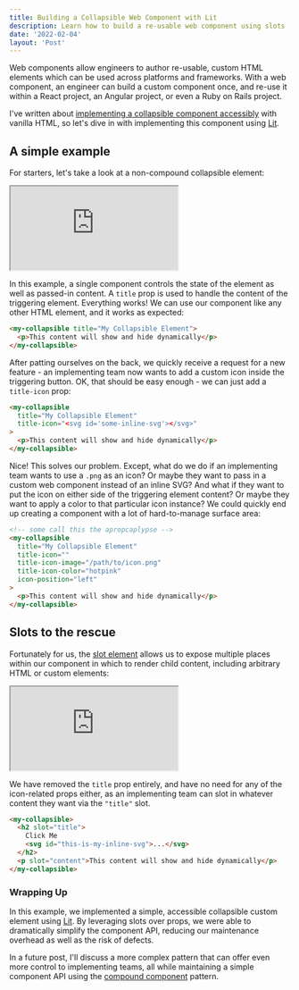 ```yaml
---
title: Building a Collapsible Web Component with Lit
description: Learn how to build a re-usable web component using slots
date: '2022-02-04'
layout: 'Post'
---
```


Web components allow engineers to author re-usable, custom HTML elements which
can be used across platforms and frameworks. With a web component, an engineer
can build a custom component once, and re-use it within a React project, an
Angular project, or even a Ruby on Rails project.

I've written about
[implementing a collapsible component accessibly](/building-an-accessible-collapsible-element)
with vanilla HTML, so let's dive in with implementing this component using
[Lit](https://lit.dev).

## A simple example

For starters, let's take a look at a non-compound collapsible element:

<iframe src="https://stackblitz.com/edit/blogbuilding-a-compound-web-component-with-lit-01?ctl=1&embed=1&file=src/my-collapsible.ts&hideExplorer=1&hideNavigation=1&theme=dark"></iframe>

In this example, a single component controls the state of the element as well as
passed-in content. A `title` prop is used to handle the content of the
triggering element. Everything works! We can use our component like any other
HTML element, and it works as expected:

```html
<my-collapsible title="My Collapsible Element">
  <p>This content will show and hide dynamically</p>
</my-collapsible>
```

After patting ourselves on the back, we quickly receive a request for a new
feature - an implementing team now wants to add a custom icon inside the
triggering button. OK, that should be easy enough - we can just add a
`title-icon` prop:

```html
<my-collapsible
  title="My Collapsible Element"
  title-icon="<svg id='some-inline-svg'></svg>"
>
  <p>This content will show and hide dynamically</p>
</my-collapsible>
```

Nice! This solves our problem. Except, what do we do if an implementing team
wants to use a `.png` as an icon? Or maybe they want to pass in a custom web
component instead of an inline SVG? And what if they want to put the icon on
either side of the triggering element content? Or maybe they want to apply a
color to that particular icon instance? We could quickly end up creating a
component with a lot of hard-to-manage surface area:

```html
<!-- some call this the apropcaplypse -->
<my-collapsible
  title="My Collapsible Element"
  title-icon=""
  title-icon-image="/path/to/icon.png"
  title-icon-color="hotpink"
  icon-position="left"
>
  <p>This content will show and hide dynamically</p>
</my-collapsible>
```

## Slots to the rescue

Fortunately for us, the
[slot element](https://developer.mozilla.org/en-US/docs/Web/HTML/Element/slot)
allows us to expose multiple places within our component in which to render
child content, including arbitrary HTML or custom elements:

<iframe src="https://stackblitz.com/edit/blogbuilding-a-compound-web-component-with-lit-02?ctl=1&embed=1&file=src/my-collapsible.ts&hideExplorer=1"></iframe>

We have removed the `title` prop entirely, and have no need for any of the
icon-related props either, as an implementing team can slot in whatever content
they want via the `"title"` slot.

```html
<my-collapsible>
  <h2 slot="title">
    Click Me
    <svg id="this-is-my-inline-svg">...</svg>
  </h2>
  <p slot="content">This content will show and hide dynamically</p>
</my-collapsible>
```

### Wrapping Up

In this example, we implemented a simple, accessible collapsible custom element
using [Lit](https://lit.dev). By leveraging slots over props, we were able to
dramatically simplify the component API, reducing our maintenance overhead as
well as the risk of defects.

In a future post, I'll discuss a more complex pattern that can offer even more
control to implementing teams, all while maintaining a simple component API
using the
[compound component](https://kentcdodds.com/blog/compound-components-with-react-hooks)
pattern.

